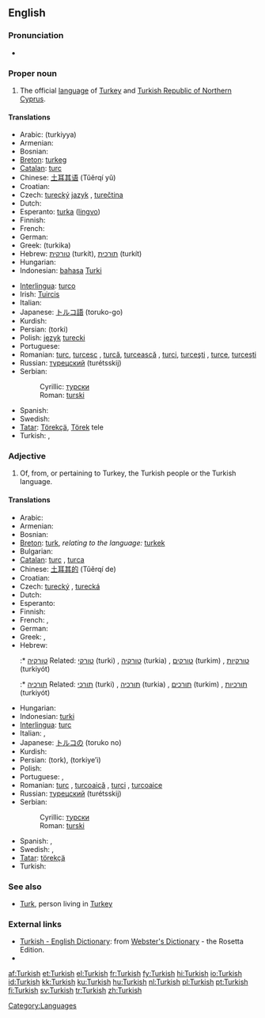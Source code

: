 {{interwiktionary|code=tr}}
==English==
{{wikipedia}}

===Pronunciation===
* {{audio|En-us-Turkish.ogg|Audio (US)}}

===Proper noun===
{{en-proper noun}}

# The official [[language]] of [[Turkey]] and [[Turkish Republic of Northern Cyprus]].

====Translations====
{{trans-top|official language of Turkey and Turkish Republic of Northern Cyprus}}
* Arabic: {{Arab|[[تركية|تُرْكِيَّة]]}} (turkiyya)
* Armenian: {{t-|hy|թուրքերեն|tr=t'urk'eren|sc=Armn|xs=Armenian}}
* Bosnian: {{t-|bs|turski|m}}
* [[Breton]]: [[turkeg]] {{m}}
* [[Catalan]]: [[turc]] {{m}}
* Chinese: [[土耳其语]] (Tǔěrqí yǔ)
* Croatian: {{t-|hr|turski jezik|m}}
* Czech: [[turecký]] [[jazyk]] {{m}}, [[turečtina]] {{f}}
* Dutch: {{t+|nl|Turks|n}}
* Esperanto: [[turka]] ([[lingvo]])
* Finnish: {{t+|fi|turkki}}
* French: {{t+|fr|turc|m}}
* German: {{t+|de|Türkisch|n}}
* Greek: {{polytonic|[[τούρκικα]], [[τουρκικά]]}}  (turkika) {{n|p}}
* Hebrew: [[טורקית]] (turkít), [[תורכית]] (turkít)
* Hungarian: {{t+|hu|török}}
* Indonesian: [[bahasa]] [[Turki]]
{{trans-mid}}
* [[Interlingua]]: [[turco]]
* Irish: [[Tuircis]]
* Italian: {{t+|it|turco|m}}
* Japanese: [[トルコ語]] (toruko-go)
* Kurdish: {{t+|ku|tirkî|f}}
* Persian: {{fa-Arab|[[ترکی]]}} (torki)
* Polish: [[język]] [[turecki]] {{m}}
* Portuguese: {{t+|pt|turco|m}}
* Romanian: [[turc]], [[turcesc]] {{m}}, [[turcă]], [[turcească]] {{f}}, [[turci]], [[turceşti]] {{p}}, [[turce]], [[turceşti]] {{f|p}}
* Russian: [[турецский]] (turétsskij)
* Serbian:
*: Cyrillic: [[турски#Serbian|турски]] {{m}}
*: Roman: [[turski#Serbian|turski]] {{m}}
* Spanish: {{t+|es|turco|m}}
* Swedish: {{t+|sv|turkiska}}
* [[Tatar]]: [[Törekçä]], [[Törek]] tele
* Turkish: {{t+|tr|Türkçe}}, {{t+|tr|Türk dili}}
{{trans-bottom}}

===Adjective===
{{en-adj|-}}

# Of, from, or pertaining to Turkey, the Turkish people or the Turkish language.

====Translations====
{{trans-top|of, from or pertaining to Turkey, the Turkish people or the Turkish language}}
* Arabic: {{t-|ar|تركي|alt=تُرْكِيّ|tr=túrkiy|sc=Arab}}
* Armenian: {{t|hy|թուրքական|tr=t'urk'akan|sc=Armn|xs=Armenian}}
* Bosnian: {{t-|bs|turski|m}}
* [[Breton]]: [[turk]], ''relating to the language:'' [[turkek]]
* Bulgarian: {{t-|bg|турски|m|p|sc=Cyrl}}
* [[Catalan]]: [[turc]] {{m}}, [[turca]] {{f}}
* Chinese: [[土耳其的]] (Tǔěrqí de)
* Croatian: {{t-|hr|turski}}
* Czech: [[turecký]] {{m}}, [[turecká]] {{f}}
* Dutch: {{t+|nl|Turks|n}}
* Esperanto: {{t+|eo|Turka|xs=Esperanto}}
* Finnish: {{t+|fi|turkkilainen}}
* French: {{t+|fr|turc|m}}, {{t+|fr|turque|f}}
* German: {{t+|de|türkisch}}
* Greek: {{t+|el|τούρκικος|sc=polytonic}}, {{t+|el|τουρκικός|m|sc=Grek}}
* Hebrew:
*:* [[טורקיה]] Related: [[טורקי]] (turki) {{m}}, [[טורקיה]] (turkia) {{f}}, [[טורקים]] (turkim) {{p}}, [[טורקיות]] (turkiyót) {{f|p}}
*:* [[תורכיה]] Related: [[תורכי]] (turki) {{m}}, [[תורכיה]] (turkia) {{f}}, [[תורכים]] (turkim) {{p}}, [[תורכיות]] (turkiyót) {{f|p}}
{{trans-mid}}
* Hungarian: {{t+|hu|török}}
* Indonesian: [[turki]]
* [[Interlingua]]: [[turc]]
* Italian: {{t+|it|turco|m}}, {{t-|it|turca|f}}
* Japanese: [[トルコの]] (toruko no)
* Kurdish: {{t+|ku|tirkî}}
* Persian: {{fa-Arab|[[ترک]]}} (tork), {{fa-Arab|[[ترکیه‏ای]]}} (torkiye’i)
* Polish: {{t+|pl|turecki|m}}
* Portuguese: {{t+|pt|turco|m}}, {{t-|pt|turca|f}}
* Romanian: [[turc]] {{m}}, [[turcoaică]] {{f}}, [[turci]] {{p}}, [[turcoaice]] {{f|p}}
* Russian: [[турецский]] (turétsskij)
* Serbian:
*: Cyrillic: [[турски#Serbian|турски]] {{m}}
*: Roman: [[turski#Serbian|turski]] {{m}}
* Spanish: {{t+|es|turco|m}}, {{t-|es|turca|f}}
* Swedish: {{t+|sv|turkisk|c}}, {{t+|sv|turkiskt|n}}
* [[Tatar]]: [[törekçä]]
* Turkish: {{t+|tr|Türk}}
{{trans-bottom}}

===See also===
* [[Turk]], person living in [[Turkey]]

===External links===
* [http://www.websters-online-dictionary.org/definition/Turkish-english/ Turkish - English Dictionary]: from [http://www.websters-online-dictionary.org/ Webster's Dictionary] - the Rosetta Edition.
* {{ISO 639|link=Ethnologue|1code=tr|code=tur}}

[[Category:Languages]]

[[af:Turkish]]
[[et:Turkish]]
[[el:Turkish]]
[[fr:Turkish]]
[[fy:Turkish]]
[[hi:Turkish]]
[[io:Turkish]]
[[id:Turkish]]
[[kk:Turkish]]
[[ku:Turkish]]
[[hu:Turkish]]
[[nl:Turkish]]
[[pl:Turkish]]
[[pt:Turkish]]
[[fi:Turkish]]
[[sv:Turkish]]
[[tr:Turkish]]
[[zh:Turkish]]